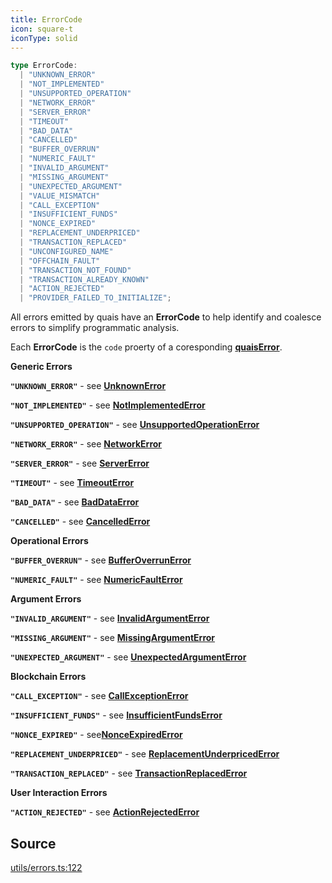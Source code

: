 ```yaml
---
title: ErrorCode
icon: square-t
iconType: solid
---
```


```ts
type ErrorCode: 
  | "UNKNOWN_ERROR"
  | "NOT_IMPLEMENTED"
  | "UNSUPPORTED_OPERATION"
  | "NETWORK_ERROR"
  | "SERVER_ERROR"
  | "TIMEOUT"
  | "BAD_DATA"
  | "CANCELLED"
  | "BUFFER_OVERRUN"
  | "NUMERIC_FAULT"
  | "INVALID_ARGUMENT"
  | "MISSING_ARGUMENT"
  | "UNEXPECTED_ARGUMENT"
  | "VALUE_MISMATCH"
  | "CALL_EXCEPTION"
  | "INSUFFICIENT_FUNDS"
  | "NONCE_EXPIRED"
  | "REPLACEMENT_UNDERPRICED"
  | "TRANSACTION_REPLACED"
  | "UNCONFIGURED_NAME"
  | "OFFCHAIN_FAULT"
  | "TRANSACTION_NOT_FOUND"
  | "TRANSACTION_ALREADY_KNOWN"
  | "ACTION_REJECTED"
  | "PROVIDER_FAILED_TO_INITIALIZE";
```

All errors emitted by quais have an **ErrorCode** to help identify and coalesce errors to simplify programmatic
analysis.

Each **ErrorCode** is the `code` proerty of a coresponding [**quaisError**](/sdk/content/interfaces/quaisError).

**Generic Errors**

**`"UNKNOWN_ERROR"`** - see [**UnknownError**](/sdk/content/interfaces/UnknownError)

**`"NOT_IMPLEMENTED"`** - see [**NotImplementedError**](/sdk/content/interfaces/NotImplementedError)

**`"UNSUPPORTED_OPERATION"`** - see [**UnsupportedOperationError**](/sdk/content/interfaces/UnsupportedOperationError)

**`"NETWORK_ERROR"`** - see [**NetworkError**](/sdk/content/interfaces/NetworkError)

**`"SERVER_ERROR"`** - see [**ServerError**](/sdk/content/interfaces/ServerError)

**`"TIMEOUT"`** - see [**TimeoutError**](/sdk/content/interfaces/TimeoutError)

**`"BAD_DATA"`** - see [**BadDataError**](/sdk/content/interfaces/BadDataError)

**`"CANCELLED"`** - see [**CancelledError**](/sdk/content/interfaces/CancelledError)

**Operational Errors**

**`"BUFFER_OVERRUN"`** - see [**BufferOverrunError**](/sdk/content/interfaces/BufferOverrunError)

**`"NUMERIC_FAULT"`** - see [**NumericFaultError**](/sdk/content/interfaces/NumericFaultError)

**Argument Errors**

**`"INVALID_ARGUMENT"`** - see [**InvalidArgumentError**](/sdk/content/interfaces/InvalidArgumentError)

**`"MISSING_ARGUMENT"`** - see [**MissingArgumentError**](/sdk/content/interfaces/MissingArgumentError)

**`"UNEXPECTED_ARGUMENT"`** - see [**UnexpectedArgumentError**](/sdk/content/interfaces/UnexpectedArgumentError)

**Blockchain Errors**

**`"CALL_EXCEPTION"`** - see [**CallExceptionError**](/sdk/content/interfaces/CallExceptionError)

**`"INSUFFICIENT_FUNDS"`** - see [**InsufficientFundsError**](/sdk/content/interfaces/InsufficientFundsError)

**`"NONCE_EXPIRED"`** - see[**NonceExpiredError**](/sdk/content/interfaces/NonceExpiredError)

**`"REPLACEMENT_UNDERPRICED"`** - see [**ReplacementUnderpricedError**](/sdk/content/interfaces/ReplacementUnderpricedError)

**`"TRANSACTION_REPLACED"`** - see [**TransactionReplacedError**](/sdk/content/interfaces/TransactionReplacedError)

**User Interaction Errors**

**`"ACTION_REJECTED"`** - see [**ActionRejectedError**](/sdk/content/interfaces/ActionRejectedError)

## Source

[utils/errors.ts:122](https://github.com/dominant-strategies/quais.js/blob/ee02936aba09408559e9681b2940de1545f73064/src/utils/errors.ts#L122)
